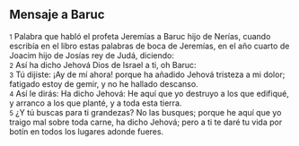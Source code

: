 == Mensaje a Baruc ==

{{anchor|1}} <small>1</small> Palabra que habló el profeta Jeremías a Baruc hijo de Nerías, cuando escribía en el libro estas palabras de boca de Jeremías, en el año cuarto de Joacim hijo de Josías rey de Judá, diciendo:<br>
{{anchor|2}} <small>2</small> Así ha dicho Jehová Dios de Israel a ti, oh Baruc:<br>
{{anchor|3}} <small>3</small> Tú dijiste: ¡Ay de mí ahora! porque ha añadido Jehová tristeza a mi dolor; fatigado estoy de gemir, y no he hallado descanso.<br>
{{anchor|4}} <small>4</small> Así le dirás: Ha dicho Jehová: He aquí que yo destruyo a los que edifiqué, y arranco a los que planté, y a toda esta tierra.<br>
{{anchor|5}} <small>5</small> ¿Y tú buscas para ti grandezas? No las busques; porque he aquí que yo traigo mal sobre toda carne, ha dicho Jehová; pero a ti te daré tu vida por botín en todos los lugares adonde fueres.<br>
